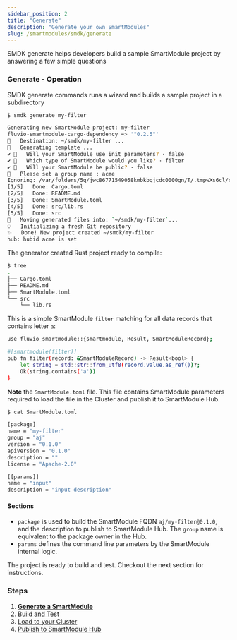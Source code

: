 ```yaml
---
sidebar_position: 2
title: "Generate"
description: "Generate your own SmartModules"
slug: /smartmodules/smdk/generate
---
```


SMDK generate helps developers build a sample SmartModule project by answering a few simple questions

### Generate - Operation

SMDK generate commands runs a wizard and builds a sample project in a subdirectory

```bash copy="fl"
$ smdk generate my-filter

Generating new SmartModule project: my-filter
fluvio-smartmodule-cargo-dependency => '"0.2.5"'
🔧   Destination: ~/smdk/my-filter ...
🔧   Generating template ...
✔ 🤷   Will your SmartModule use init parameters? · false
✔ 🤷   Which type of SmartModule would you like? · filter
✔ 🤷   Will your SmartModule be public? · false
🤷   Please set a group name : acme
Ignoring: /var/folders/5q/jwc86771549058kmbkbqjcdc0000gn/T/.tmpwXs6cl/cargo-generate.toml
[1/5]   Done: Cargo.toml
[2/5]   Done: README.md
[3/5]   Done: SmartModule.toml
[4/5]   Done: src/lib.rs
[5/5]   Done: src
🔧   Moving generated files into: `~/smdk/my-filter`...
💡   Initializing a fresh Git repository
✨   Done! New project created ~/smdk/my-filter
hub: hubid acme is set
```

The generator created Rust project ready to compile:

```bash
$ tree
.
├── Cargo.toml
├── README.md
├── SmartModule.toml
└── src
    └── lib.rs
```

This is a simple SmartModule `filter` matching for all data records that contains letter `a`:

```bash
use fluvio_smartmodule::{smartmodule, Result, SmartModuleRecord};

#[smartmodule(filter)]
pub fn filter(record: &SmartModuleRecord) -> Result<bool> {
    let string = std::str::from_utf8(record.value.as_ref())?;
    Ok(string.contains('a'))
}
```

**Note** the `SmartModule.toml` file. This file contains SmartModule parameters required to load the file in the Cluster and publish it to SmartModule Hub.

```bash copy="fl"
$ cat SmartModule.toml

[package]
name = "my-filter"
group = "aj"
version = "0.1.0"
apiVersion = "0.1.0"
description = ""
license = "Apache-2.0"

[[params]]
name = "input"
description = "input description"
```

#### Sections

* `package` is used to build the SmartModule FQDN `aj/my-filter@0.1.0`, and the description to publish to SmartModule Hub. The `group` name is equivalent to the package owner in the Hub.
* `params` defines the command line parameters by the SmartModule internal logic.

The project is ready to build and test. Checkout the next section for instructions.

### Steps

1. **[Generate a SmartModule]**
2. [Build and Test]
3. [Load to your Cluster]
4. [Publish to SmartModule Hub]

[Generate a SmartModule]: /smartmodules/smdk/generate
[Build and Test]: /smartmodules/smdk/build
[Load to your Cluster]: /smartmodules/smdk/load
[Publish to SmartModule Hub]: /smartmodules/smdk/publish
